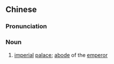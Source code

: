 ==Chinese==
{{zh-forms|s=龙楼凤阁}}

===Pronunciation===
{{zh-pron
|m=lónglóufènggé
|c=lung4 lau4 fung6 gok3
|cat=n
}}

===Noun===
{{zh-noun}}

# [[imperial]] [[palace]]; [[abode]] of the [[emperor]]